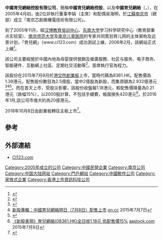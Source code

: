 '''中國育兒網絡控股有限公司'''，簡稱'''中國育兒網絡控股'''，以及'''中國育兒網絡'''（'''{{lang-en|China Parenting Network Holdings Limited}}'''，{{hkex|1736}}），在2005年4月初，由2位非執行董事李娟（主席）和配偶吳海明，於[[江蘇|江蘇]][[南京市|南京市]]（總部）成立「南京芯創微機電技術有限公司」。

到了2005年11月，經[[汉博教育培训中心|汉博教育培训中心]]、[[东南大学|东南大学]]学习科学研究中心（教育部重点实验室）、[[南京师范大学|南京师范大学]]及[[南京儿童医院|南京儿童医院]]的专家共同策划育儿网的主体架构及远景计划，「育兒網」（www.ci123.com）成功測試上線，2006年2月，該網站正式上線<ref>{{Cite web |url=http://www.ci123.com/2008/ad/event.php |title=中國育兒網絡控股有限公司（育兒網）大事件 |accessdate=2015-07-13 |archive-date=2015-07-13 |archive-url=https://web.archive.org/web/20150713185030/http://www.ci123.com/2008/ad/event.php |dead-url=no }}</ref>。

該公司主要經營於中國內地為母婴提供營銷及推廣服務、社区与服务、电子商务、智能硬件、互動網上社區、定期社交活動等<ref>{{Cite web |url=http://www.ci123.com/intro.html |title=中國育兒網絡控股有限公司（育兒網）簡介 |accessdate=2015-07-13 |archive-date=2015-06-12 |archive-url=https://web.archive.org/web/20150612085352/http://www.ci123.com/intro.html |dead-url=no }}</ref>，首席執行官為程力。

該股份在2015年7月8月於[[港交所|港交所]][[香港創業板|創業板]]上市，當時代碼為8361.HK。配售價為1.39港元，配售股份數目為2.5億股，當中2億股為新股，而集資額為2.932億港元<ref>{{Cite web |url=http://www.ci123.com/ir/styles/CWP101_c.pdf |title=中國育兒網絡控股有限公司招股資料 |accessdate=2015-07-13 |archive-date=2015-07-13 |archive-url=https://web.archive.org/web/20150713192713/http://www.ci123.com/ir/styles/CWP101_c.pdf |dead-url=no }}</ref><ref>[http://www.on.cc/hk/bkn/cnt/finance/20150707/bkn-20150707084126538-0707_00842_001.html 新股專輯：中國育兒網絡明日（7月8日）配售上市] {{Wayback|url=http://www.on.cc/hk/bkn/cnt/finance/20150707/bkn-20150707084126538-0707_00842_001.html |date=20150713174235 }}[[on.cc|on.cc]] 2015年7月7日</ref><ref>{{Cite web |url=http://www.ci123.com/ir/styles/C_BABY_FN.pdf |title=中國育兒網絡控股有限公司招股通告 |accessdate=2015-07-13 |archive-date=2015-07-13 |archive-url=https://web.archive.org/web/20150713191115/http://www.ci123.com/ir/styles/C_BABY_FN.pdf |dead-url=no }}</ref>。而在首天上市，受股災影響，該股份收盤報1.18港元，較配售價降量為0.21港元（跌幅15%），以2000股計算，不包括手續費，帳面損失420港元<ref>[http://www.aastocks.com/tc/stocks/news/aafn-news/NOW.678582/3 《新股表現》育兒網絡(08361.HK)全日收1.18元 低配售價15%] {{Wayback|url=http://www.aastocks.com/tc/stocks/news/aafn-news/NOW.678582/3 |date=20150713214140 }}[[aastock.com|aastock.com]] 2015年7月8日</ref>。於2016年1月,該公司市值大約為20億港元。

2018年10月8日由創業板轉往主板上市<ref>{{Cite web |url=http://www.hkexnews.hk/listedco/listconews/SEHK/2018/0928/LTN201809281024_C.pdf |title=由香港聯合交易所有限公司GEM轉往主板上市公告 |accessdate=2018-10-05 |archive-date=2018-10-05 |archive-url=https://web.archive.org/web/20181005195109/http://www.hkexnews.hk/listedco/listconews/SEHK/2018/0928/LTN201809281024_C.pdf |dead-url=no }}</ref>。

==參考==
{{reflist}}

==外部連結==
* [http://www.ci123.com/ CI123.com]{{Wayback|url=http://www.ci123.com/ |date=20150703150442 }}

[[Category:2005年成立的公司|Category:2005年成立的公司]]
[[Category:中國民營企業|Category:中國民營企業]]
[[Category:南京公司|Category:南京公司]]
[[Category:中国大陆网站|Category:中国大陆网站]]
[[Category:門戶網站|Category:門戶網站]]
[[Category:中國軟件公司|Category:中國軟件公司]]
[[Category:家族式企業|Category:家族式企業]]
[[Category:香港上市資訊科技公司|Category:香港上市資訊科技公司]]